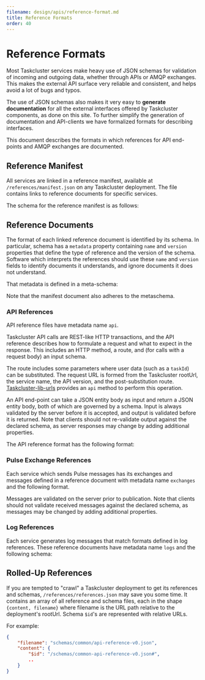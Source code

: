 ```yaml
---
filename: design/apis/reference-format.md
title: Reference Formats
order: 40
---
```


# Reference Formats

Most Taskcluster services make heavy use of JSON schemas for validation of
incoming and outgoing data, whether through APIs or AMQP exchanges. This makes
the external API surface very reliable and consistent, and helps avoid a lot of
bugs and typos.

The use of JSON schemas also makes it very easy to **generate documentation**
for all the external interfaces offered by Taskcluster components, as done on
this site. To further simplify the generation of documentation and API-clients
we have formalized formats for describing interfaces.

This document describes the formats in which references for API end-points and
AMQP exchanges are documented. 

## Reference Manifest

All services are linked in a reference manifest, available at `/references/manifest.json` on any Taskcluster deployment.
The file contains links to reference documents for specific services.

The schema for the reference manifest is as follows:

<SchemaTable schema="/schemas/common/manifest-v3.json" />

## Reference Documents

The format of each linked reference document is identified by its schema.
In particular, schema has a `metadata` property containing `name` and `version` properties that define the type of reference and the version of the schema.
Software which interprets the references should use these `name` and `version` fields to identify documents it understands, and ignore documents it does not understand.

That metadata is defined in a meta-schema:

<SchemaTable schema="/schemas/common/metadata-metaschema.json" />

Note that the manifest document also adheres to the metaschema.

### API References

API reference files have metadata name `api`.

Taskcluster API calls are REST-like HTTP transactions, and the API reference
describes how to formulate a request and what to expect in the response.  This
includes an HTTP method, a route, and (for calls with a request body) an input
schema.

The route includes some parameters where user data (such as a `taskId`) can be
substituted.  The request URL is formed from the Taskcluster rootUrl, the
service name, the API version, and the post-substitution route.
[Taskcluster-lib-urls](https://github.com/taskcluster/taskcluster-lib-urls)
provides an `api` method to perform this operation.

An API end-point can take a JSON entity body as input and return a JSON entity
body, both of which are governed by a schema. Input is always validated by the
server before it is accepted, and output is validated before it is returned.
Note that clients should not re-validate output against the declared schema, as
server responses may change by adding additional properties.

The API reference format has the following format:

<SchemaTable schema="/schemas/common/api-reference-v0.json" />

### Pulse Exchange References

Each service which sends Pulse messages has its exchanges and messages defined
in a reference document with metadata name `exchanges` and the following format.

<SchemaTable schema="/schemas/common/exchanges-reference-v0.json" />

Messages are validated on the server prior to publication.
Note that clients should not validate received messages against the declared
schema, as messages may be changed by adding additional properties.

### Log References

Each service generates log messages that match formats defined in log references.
These reference documents have metadata name `logs` and the following schema:

<SchemaTable schema="/schemas/common/logs-reference-v0.json" />

## Rolled-Up References

If you are tempted to "crawl" a Taskcluster deployment to get its references and schemas, `/references/references.json` may save you some time.
It contains an array of all reference and schema files, each in the shape `{content, filename}` where filename is the URL path relative to the deployment's rootUrl.
Schema `$id`'s are represented with relative URLs.

For example:

```json
{
    "filename": "schemas/common/api-reference-v0.json",
    "content": {
        "$id": "/schemas/common-api-reference-v0.json#",
        ..
    }
}
```
